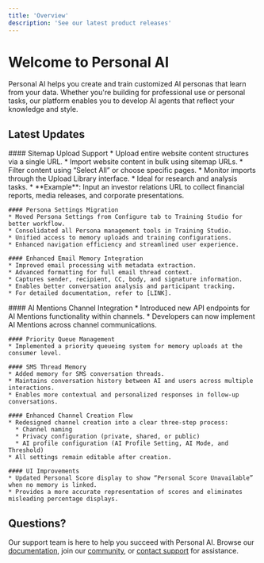 ```yaml
---
title: 'Overview'
description: 'See our latest product releases'
---
```


# Welcome to Personal AI

Personal AI helps you create and train customized AI personas that learn from your data. Whether you're building for professional use or personal tasks, our platform enables you to develop AI agents that reflect your knowledge and style.

## Latest Updates

<AccordionGroup>
  <Accordion title="January 15 2025 - Enhanced Training Capabilities">
    #### Sitemap Upload Support
    * Upload entire website content structures via a single URL.
    * Import website content in bulk using sitemap URLs.
    * Filter content using “Select All” or choose specific pages.
    * Monitor imports through the Upload Library interface.
    * Ideal for research and analysis tasks.
    * **Example**: Input an investor relations URL to collect financial reports, media releases, and corporate presentations.

    #### Persona Settings Migration
    * Moved Persona Settings from Configure tab to Training Studio for better workflow.
    * Consolidated all Persona management tools in Training Studio.
    * Unified access to memory uploads and training configurations.
    * Enhanced navigation efficiency and streamlined user experience.

    #### Enhanced Email Memory Integration
    * Improved email processing with metadata extraction.
    * Advanced formatting for full email thread context.
    * Captures sender, recipient, CC, body, and signature information.
    * Enables better conversation analysis and participant tracking.
    * For detailed documentation, refer to [LINK].

  </Accordion>
  
  <Accordion title="January 22 2025 - New API Endpoints">
    #### AI Mentions Channel Integration
    * Introduced new API endpoints for AI Mentions functionality within channels.
    * Developers can now implement AI Mentions across channel communications.

    #### Priority Queue Management
    * Implemented a priority queueing system for memory uploads at the consumer level.

    #### SMS Thread Memory
    * Added memory for SMS conversation threads.
    * Maintains conversation history between AI and users across multiple interactions.
    * Enables more contextual and personalized responses in follow-up conversations.

    #### Enhanced Channel Creation Flow
    * Redesigned channel creation into a clear three-step process:
      * Channel naming
      * Privacy configuration (private, shared, or public)
      * AI profile configuration (AI Profile Setting, AI Mode, and Threshold)
    * All settings remain editable after creation.

    #### UI Improvements
    * Updated Personal Score display to show “Personal Score Unavailable” when no memory is linked.
    * Provides a more accurate representation of scores and eliminates misleading percentage displays.
  </Accordion>
</AccordionGroup>

## Questions?

Our support team is here to help you succeed with Personal AI. Browse our [documentation](/documentation), join our [community](https://community.personal.ai), or [contact support](mailto:support@personal.ai) for assistance.
